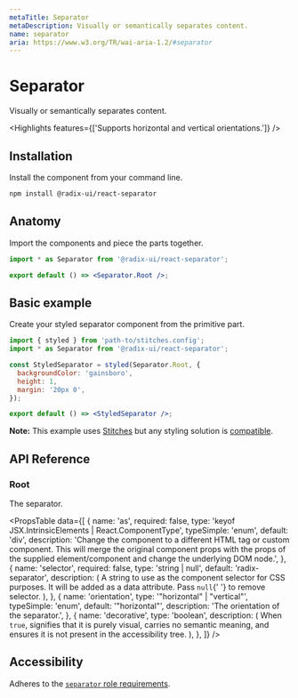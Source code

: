 ```yaml
---
metaTitle: Separator
metaDescription: Visually or semantically separates content.
name: separator
aria: https://www.w3.org/TR/wai-aria-1.2/#separator
---
```


# Separator

<Description>Visually or semantically separates content.</Description>

<Highlights
  features={['Supports horizontal and vertical orientations.']}
/>

## Installation

Install the component from your command line.

```bash
npm install @radix-ui/react-separator
```

## Anatomy

Import the components and piece the parts together.

```jsx
import * as Separator from '@radix-ui/react-separator';

export default () => <Separator.Root />;
```

## Basic example

Create your styled separator component from the primitive part.

```jsx
import { styled } from 'path-to/stitches.config';
import * as Separator from '@radix-ui/react-separator';

const StyledSeparator = styled(Separator.Root, {
  backgroundColor: 'gainsboro',
  height: 1,
  margin: '20px 0',
});

export default () => <StyledSeparator />;
```

<Note>

**Note:** This example uses [Stitches](https://stitches.dev) but any styling solution is [compatible](/docs/primitives/overview/styling).

</Note>

## API Reference

### Root

The separator.

<PropsTable
  data={[
    {
      name: 'as',
      required: false,
      type: 'keyof JSX.IntrinsicElements | React.ComponentType<any>',
      typeSimple: 'enum',
      default: 'div',
      description:
        'Change the component to a different HTML tag or custom component. This will merge the original component props with the props of the supplied element/component and change the underlying DOM node.',
    },
    {
      name: 'selector',
      required: false,
      type: 'string | null',
      default: 'radix-separator',
      description: (
        <span>
          A string to use as the component selector for CSS purposes.
          It will be added as a data attribute. Pass <Code>null</Code>{' '}
          to remove selector.
        </span>
      ),
    },
    {
      name: 'orientation',
      type: '"horizontal" | "vertical"',
      typeSimple: 'enum',
      default: '"horizontal"',
      description: 'The orientation of the separator.',
    },
    {
      name: 'decorative',
      type: 'boolean',
      description: (
        <span>
          When <Code>true</Code>, signifies that it is purely visual,
          carries no semantic meaning, and ensures it is not present
          in the accessibility tree.
        </span>
      ),
    },
  ]}
/>

## Accessibility

Adheres to the [`separator` role requirements](https://www.w3.org/TR/wai-aria-1.2/#separator).
